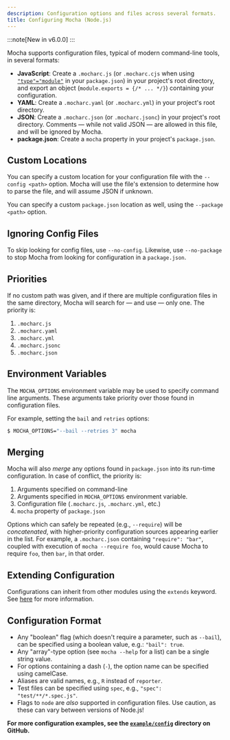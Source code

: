 ```yaml
---
description: Configuration options and files across several formats.
title: Configuring Mocha (Node.js)
---
```


:::note[New in v6.0.0]
:::

Mocha supports configuration files, typical of modern command-line tools, in several formats:

- **JavaScript**: Create a `.mocharc.js` (or `.mocharc.cjs` when using [`"type"="module"`](../explainers/nodejs-native-esm-support) in your `package.json`)
  in your project's root directory, and export an object (`module.exports = {/* ... */}`) containing your configuration.
- **YAML**: Create a `.mocharc.yaml` (or `.mocharc.yml`) in your project's root directory.
- **JSON**: Create a `.mocharc.json` (or `.mocharc.jsonc`) in your project's root directory.
  Comments &mdash; while not valid JSON &mdash; are allowed in this file, and will be ignored by Mocha.
- **package.json**: Create a `mocha` property in your project's `package.json`.

## Custom Locations

You can specify a custom location for your configuration file with the `--config <path>` option.
Mocha will use the file's extension to determine how to parse the file, and will assume JSON if unknown.

You can specify a custom `package.json` location as well, using the `--package <path>` option.

## Ignoring Config Files

To skip looking for config files, use `--no-config`.
Likewise, use `--no-package` to stop Mocha from looking for configuration in a `package.json`.

## Priorities

If no custom path was given, and if there are multiple configuration files in the same directory, Mocha will search for &mdash; and use &mdash; only one.
The priority is:

1. `.mocharc.js`
1. `.mocharc.yaml`
1. `.mocharc.yml`
1. `.mocharc.jsonc`
1. `.mocharc.json`

## Environment Variables

The `MOCHA_OPTIONS` environment variable may be used to specify command line arguments.
These arguments take priority over those found in configuration files.

For example, setting the `bail` and `retries` options:

```bash
$ MOCHA_OPTIONS="--bail --retries 3" mocha
```

## Merging

Mocha will also _merge_ any options found in `package.json` into its run-time configuration.
In case of conflict, the priority is:

1. Arguments specified on command-line
1. Arguments specified in `MOCHA_OPTIONS` environment variable.
1. Configuration file (`.mocharc.js`, `.mocharc.yml`, etc.)
1. `mocha` property of `package.json`

Options which can safely be repeated (e.g., `--require`) will be _concatenated_, with higher-priority configuration sources appearing earlier in the list.
For example, a `.mocharc.json` containing `"require": "bar"`, coupled with execution of `mocha --require foo`, would cause Mocha to require `foo`, then `bar`, in that order.

## Extending Configuration

Configurations can inherit from other modules using the `extends` keyword.
See [here](http://yargs.js.org/docs/#api-reference-configobject-extends-keyword) for more information.

## Configuration Format

- Any "boolean" flag (which doesn't require a parameter, such as `--bail`), can be specified using a boolean value, e.g.: `"bail": true`.
- Any "array"-type option (see `mocha --help` for a list) can be a single string value.
- For options containing a dash (`-`), the option name can be specified using camelCase.
- Aliases are valid names, e.g., `R` instead of `reporter`.
- Test files can be specified using `spec`, e.g., `"spec": "test/**/*.spec.js"`.
- Flags to `node` are _also_ supported in configuration files.
  Use caution, as these can vary between versions of Node.js!

**For more configuration examples, see the [`example/config`](https://github.com/mochajs/mocha/tree/main/example/config) directory on GitHub.**
